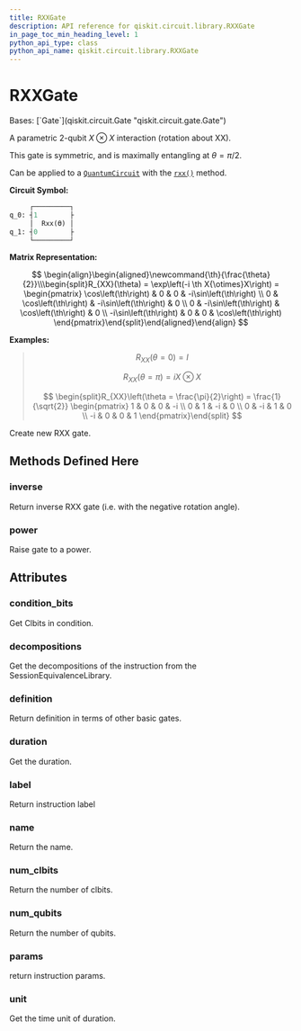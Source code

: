 ```yaml
---
title: RXXGate
description: API reference for qiskit.circuit.library.RXXGate
in_page_toc_min_heading_level: 1
python_api_type: class
python_api_name: qiskit.circuit.library.RXXGate
---
```


# RXXGate

<Class id="qiskit.circuit.library.RXXGate" isDedicatedPage={true} github="https://github.com/qiskit/qiskit/tree/stable/0.24/qiskit/circuit/library/standard_gates/rxx.py" signature="RXXGate(theta, label=None)">
  Bases: [`Gate`](qiskit.circuit.Gate "qiskit.circuit.gate.Gate")

  A parametric 2-qubit $X \otimes X$ interaction (rotation about XX).

  This gate is symmetric, and is maximally entangling at $\theta = \pi/2$.

  Can be applied to a [`QuantumCircuit`](qiskit.circuit.QuantumCircuit "qiskit.circuit.QuantumCircuit") with the [`rxx()`](qiskit.circuit.QuantumCircuit#rxx "qiskit.circuit.QuantumCircuit.rxx") method.

  **Circuit Symbol:**

  ```python
       ┌─────────┐
  q_0: ┤1        ├
       │  Rxx(ϴ) │
  q_1: ┤0        ├
       └─────────┘
  ```

  **Matrix Representation:**

$$
\begin{align}\begin{aligned}\newcommand{\th}{\frac{\theta}{2}}\\\begin{split}R_{XX}(\theta) = \exp\left(-i \th X{\otimes}X\right) =
\begin{pmatrix}
\cos\left(\th\right)   & 0           & 0           & -i\sin\left(\th\right) \\
0           & \cos\left(\th\right)   & -i\sin\left(\th\right) & 0 \\
0           & -i\sin\left(\th\right) & \cos\left(\th\right)   & 0 \\
-i\sin\left(\th\right) & 0           & 0           & \cos\left(\th\right)
\end{pmatrix}\end{split}\end{aligned}\end{align} 
$$

  **Examples:**

  > $$
  > R_{XX}(\theta = 0) = I
  > $$
  >
  > $$
  > R_{XX}(\theta = \pi) = i X \otimes X
  > $$
  >
  > $$
  > \begin{split}R_{XX}\left(\theta = \frac{\pi}{2}\right) = \frac{1}{\sqrt{2}}
  >                         \begin{pmatrix}
  >                             1  & 0  & 0  & -i \\
  >                             0  & 1  & -i & 0 \\
  >                             0  & -i & 1  & 0 \\
  >                             -i & 0  & 0  & 1
  >                         \end{pmatrix}\end{split}
  > $$

  Create new RXX gate.

  ## Methods Defined Here

  <span id="qiskit-circuit-library-rxxgate-inverse" />

  ### inverse

  <Function id="qiskit.circuit.library.RXXGate.inverse" signature="RXXGate.inverse()">
    Return inverse RXX gate (i.e. with the negative rotation angle).
  </Function>

  <span id="qiskit-circuit-library-rxxgate-power" />

  ### power

  <Function id="qiskit.circuit.library.RXXGate.power" signature="RXXGate.power(exponent)">
    Raise gate to a power.
  </Function>

  ## Attributes

  ### condition\_bits

  <Attribute id="qiskit.circuit.library.RXXGate.condition_bits">
    Get Clbits in condition.
  </Attribute>

  ### decompositions

  <Attribute id="qiskit.circuit.library.RXXGate.decompositions">
    Get the decompositions of the instruction from the SessionEquivalenceLibrary.
  </Attribute>

  ### definition

  <Attribute id="qiskit.circuit.library.RXXGate.definition">
    Return definition in terms of other basic gates.
  </Attribute>

  ### duration

  <Attribute id="qiskit.circuit.library.RXXGate.duration">
    Get the duration.
  </Attribute>

  ### label

  <Attribute id="qiskit.circuit.library.RXXGate.label">
    Return instruction label
  </Attribute>

  ### name

  <Attribute id="qiskit.circuit.library.RXXGate.name">
    Return the name.
  </Attribute>

  ### num\_clbits

  <Attribute id="qiskit.circuit.library.RXXGate.num_clbits">
    Return the number of clbits.
  </Attribute>

  ### num\_qubits

  <Attribute id="qiskit.circuit.library.RXXGate.num_qubits">
    Return the number of qubits.
  </Attribute>

  ### params

  <Attribute id="qiskit.circuit.library.RXXGate.params">
    return instruction params.
  </Attribute>

  ### unit

  <Attribute id="qiskit.circuit.library.RXXGate.unit">
    Get the time unit of duration.
  </Attribute>
</Class>

